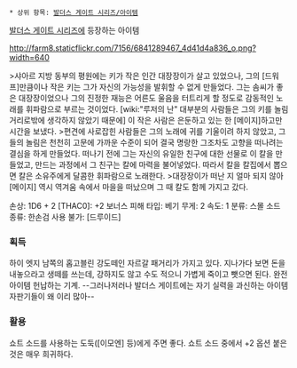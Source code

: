  * 상위 항목: [[발더스 게이트 시리즈/아이템]]

[[발더스 게이트 시리즈]]에 등장하는 아이템

http://farm8.staticflickr.com/7156/6841289467_4d41d4a836_o.png?width=640

>샤아르 지방 동부의 평원에는 키가 작은 인간 대장장이가 살고 있었으나, 그의 [드워프]만큼이나 작은 키는 그가 자신의 가능성을 발휘할 수 없게 만들었다. 그는 솜씨가 좋은 대장장이었으나 그의 진정한 재능은 어른도 울음을 터트리게 할 정도로 감동적인 노래를 휘파람으로 부르는 것이었다. [wiki:"루저의 난" 대부분의 사람들은 그의 키를 놀림거리로밖에 생각하지 않았기 때문에] 이 작은 사람은 은둔하고 있는 한 [메이지]하고만 시간을 보냈다.
>편견에 사로잡힌 사람들은 그의 노래에 귀를 기울이려 하지 않았고, 그들의 놀림은 천천히 고문에 가까운 수준이 되어 결국 명랑한 그조차도 고향을 떠나려는 결심을 하게 만들었다. 떠나기 전에 그는 자신의 유일한 친구에 대한 선물로 이 칼을 만들었고, 만드는 과정에서 그 친구는 칼에 마력을 불어넣었다. 따라서 칼을 칼집에서 뽑으면 칼은 소유주에게 달콤한 휘파람으로 노래한다.
>대장장이가 떠난 지 얼마 되지 않아 [메이지] 역시 역겨움 속에서 마을을 떠났으며 그 때 칼도 함께 가지고 갔다.

손상: 1D6 + 2
[THAC0]: +2 보너스
피해 타입: 베기
무게: 2
속도: 1
분류: 스몰 소드
종류: 한손검
사용 불가: [드루이드]

=== 획득 ===
하이 엣지 남쪽의 홉고블린 강도떼인 자르갈 패거리가 가지고 있다. 지나가다 보면 돈을 내놓으라고 생떼를 쓰는데, 강하지도 않고 수도 적으니 가볍게 죽이고 뺏으면 된다. 완전 아이템 헌납하는 기계. --그러나저러나 발더스 게이트에는 자기 실력을 과신하는 아이템 자판기들이 왜 이리 많아--

=== 활용 ===
쇼트 소드를 사용하는 도둑([이모엔] 등)에게 주면 좋다. 쇼트 소드 중에서 +2 옵션 붙은 것은 매우 희귀하다.

